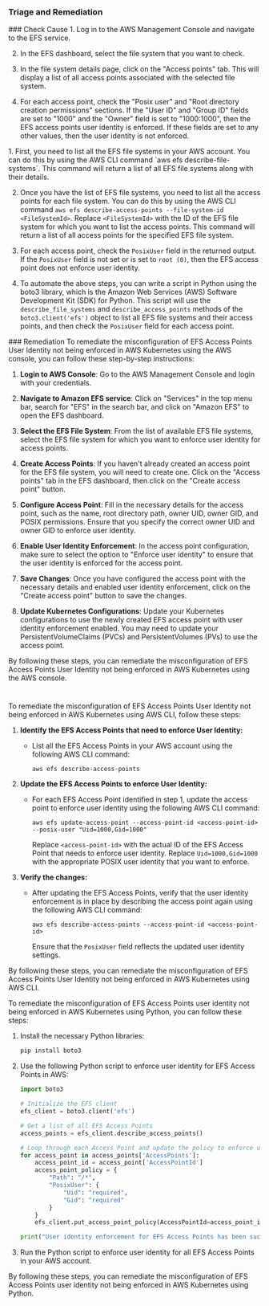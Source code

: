 
### Triage and Remediation
<Tabs>

<Tab title='Cause'>
### Check Cause
<AccordionGroup>
<Accordion title='Using Console' defaultOpen='true'>
1. Log in to the AWS Management Console and navigate to the EFS service.

2. In the EFS dashboard, select the file system that you want to check.

3. In the file system details page, click on the "Access points" tab. This will display a list of all access points associated with the selected file system.

4. For each access point, check the "Posix user" and "Root directory creation permissions" sections. If the "User ID" and "Group ID" fields are set to "1000" and the "Owner" field is set to "1000:1000", then the EFS access points user identity is enforced. If these fields are set to any other values, then the user identity is not enforced.
</Accordion>

<Accordion title='Using CLI'>
1. First, you need to list all the EFS file systems in your AWS account. You can do this by using the AWS CLI command `aws efs describe-file-systems`. This command will return a list of all EFS file systems along with their details.

2. Once you have the list of EFS file systems, you need to list all the access points for each file system. You can do this by using the AWS CLI command `aws efs describe-access-points --file-system-id <FileSystemId>`. Replace `<FileSystemId>` with the ID of the EFS file system for which you want to list the access points. This command will return a list of all access points for the specified EFS file system.

3. For each access point, check the `PosixUser` field in the returned output. If the `PosixUser` field is not set or is set to `root (0)`, then the EFS access point does not enforce user identity.

4. To automate the above steps, you can write a script in Python using the boto3 library, which is the Amazon Web Services (AWS) Software Development Kit (SDK) for Python. This script will use the `describe_file_systems` and `describe_access_points` methods of the `boto3.client('efs')` object to list all EFS file systems and their access points, and then check the `PosixUser` field for each access point.
</Accordion>

</AccordionGroup>
</Tab>
<Tab title='Remediation'>
### Remediation

<AccordionGroup>
<Accordion title='Using Console' defaultOpen='true'>
To remediate the misconfiguration of EFS Access Points User Identity not being enforced in AWS Kubernetes using the AWS console, you can follow these step-by-step instructions:

1. **Login to AWS Console**: Go to the AWS Management Console and login with your credentials.

2. **Navigate to Amazon EFS service**: Click on "Services" in the top menu bar, search for "EFS" in the search bar, and click on "Amazon EFS" to open the EFS dashboard.

3. **Select the EFS File System**: From the list of available EFS file systems, select the EFS file system for which you want to enforce user identity for access points.

4. **Create Access Points**: If you haven't already created an access point for the EFS file system, you will need to create one. Click on the "Access points" tab in the EFS dashboard, then click on the "Create access point" button.

5. **Configure Access Point**: Fill in the necessary details for the access point, such as the name, root directory path, owner UID, owner GID, and POSIX permissions. Ensure that you specify the correct owner UID and owner GID to enforce user identity.

6. **Enable User Identity Enforcement**: In the access point configuration, make sure to select the option to "Enforce user identity" to ensure that the user identity is enforced for the access point.

7. **Save Changes**: Once you have configured the access point with the necessary details and enabled user identity enforcement, click on the "Create access point" button to save the changes.

8. **Update Kubernetes Configurations**: Update your Kubernetes configurations to use the newly created EFS access point with user identity enforcement enabled. You may need to update your PersistentVolumeClaims (PVCs) and PersistentVolumes (PVs) to use the access point.

By following these steps, you can remediate the misconfiguration of EFS Access Points User Identity not being enforced in AWS Kubernetes using the AWS console.

#
</Accordion>

<Accordion title='Using CLI'>
To remediate the misconfiguration of EFS Access Points User Identity not being enforced in AWS Kubernetes using AWS CLI, follow these steps:

1. **Identify the EFS Access Points that need to enforce User Identity:**
   - List all the EFS Access Points in your AWS account using the following AWS CLI command:
     ```
     aws efs describe-access-points
     ```

2. **Update the EFS Access Points to enforce User Identity:**
   - For each EFS Access Point identified in step 1, update the access point to enforce user identity using the following AWS CLI command:
     ```
     aws efs update-access-point --access-point-id <access-point-id> --posix-user "Uid=1000,Gid=1000"
     ```
     Replace `<access-point-id>` with the actual ID of the EFS Access Point that needs to enforce user identity.
     Replace `Uid=1000,Gid=1000` with the appropriate POSIX user identity that you want to enforce.

3. **Verify the changes:**
   - After updating the EFS Access Points, verify that the user identity enforcement is in place by describing the access point again using the following AWS CLI command:
     ```
     aws efs describe-access-points --access-point-id <access-point-id>
     ```
     Ensure that the `PosixUser` field reflects the updated user identity settings.

By following these steps, you can remediate the misconfiguration of EFS Access Points User Identity not being enforced in AWS Kubernetes using AWS CLI.
</Accordion>

<Accordion title='Using Python'>
To remediate the misconfiguration of EFS Access Points user identity not being enforced in AWS Kubernetes using Python, you can follow these steps:

1. Install the necessary Python libraries:
   ```bash
   pip install boto3
   ```

2. Use the following Python script to enforce user identity for EFS Access Points in AWS:
   ```python
   import boto3

   # Initialize the EFS client
   efs_client = boto3.client('efs')

   # Get a list of all EFS Access Points
   access_points = efs_client.describe_access_points()

   # Loop through each Access Point and update the policy to enforce user identity
   for access_point in access_points['AccessPoints']:
       access_point_id = access_point['AccessPointId']
       access_point_policy = {
           "Path": "/*",
           "PosixUser": {
               "Uid": "required",
               "Gid": "required"
           }
       }
       efs_client.put_access_point_policy(AccessPointId=access_point_id, Policy=access_point_policy)

   print("User identity enforcement for EFS Access Points has been successfully updated.")
   ```

3. Run the Python script to enforce user identity for all EFS Access Points in your AWS account.

By following these steps, you can remediate the misconfiguration of EFS Access Points user identity not being enforced in AWS Kubernetes using Python.
</Accordion>

</AccordionGroup>
</Tab>
</Tabs>
